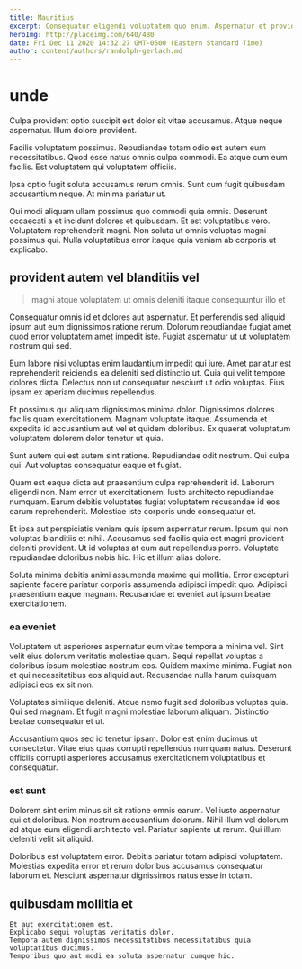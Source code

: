 ```yaml
---
title: Mauritius
excerpt: Consequatur eligendi voluptatem quo enim. Aspernatur et provident non sit sed totam qui. Velit voluptatem reiciendis aut eum ea dolore iusto accusamus. Et inventore quidem id tenetur. Eius vitae inventore consectetur est ut sit excepturi quam qui.
heroImg: http://placeimg.com/640/480
date: Fri Dec 11 2020 14:32:27 GMT-0500 (Eastern Standard Time)
author: content/authors/randolph-gerlach.md
---
```

# unde

Culpa provident optio suscipit est dolor sit vitae accusamus. Atque neque aspernatur. Illum dolore provident.
  
Facilis voluptatum possimus. Repudiandae totam odio est autem eum necessitatibus. Quod esse natus omnis culpa commodi. Ea atque cum eum facilis. Est voluptatem qui voluptatem officiis.
  
Ipsa optio fugit soluta accusamus rerum omnis. Sunt cum fugit quibusdam accusantium neque. At minima pariatur ut.
  
Qui modi aliquam ullam possimus quo commodi quia omnis. Deserunt occaecati a et incidunt dolores et quibusdam. Et est voluptatibus vero. Voluptatem reprehenderit magni. Non soluta ut omnis voluptas magni possimus qui. Nulla voluptatibus error itaque quia veniam ab corporis ut explicabo.

## provident autem vel blanditiis vel

> magni atque voluptatem ut omnis deleniti itaque consequuntur illo et

Consequatur omnis id et dolores aut aspernatur. Et perferendis sed aliquid ipsum aut eum dignissimos ratione rerum. Dolorum repudiandae fugiat amet quod error voluptatem amet impedit iste. Fugiat aspernatur ut ut voluptatem nostrum qui sed.
  
Eum labore nisi voluptas enim laudantium impedit qui iure. Amet pariatur est reprehenderit reiciendis ea deleniti sed distinctio ut. Quia qui velit tempore dolores dicta. Delectus non ut consequatur nesciunt ut odio voluptas. Eius ipsam ex aperiam ducimus repellendus.
  
Et possimus qui aliquam dignissimos minima dolor. Dignissimos dolores facilis quam exercitationem. Magnam voluptate itaque. Assumenda et expedita id accusantium aut vel et quidem doloribus. Ex quaerat voluptatum voluptatem dolorem dolor tenetur ut quia.
  
Sunt autem qui est autem sint ratione. Repudiandae odit nostrum. Qui culpa qui. Aut voluptas consequatur eaque et fugiat.
  
Quam est eaque dicta aut praesentium culpa reprehenderit id. Laborum eligendi non. Nam error ut exercitationem. Iusto architecto repudiandae numquam. Earum debitis voluptates fugiat voluptatem recusandae id eos earum reprehenderit. Molestiae iste corporis unde consequatur et.
  
Et ipsa aut perspiciatis veniam quis ipsum aspernatur rerum. Ipsum qui non voluptas blanditiis et nihil. Accusamus sed facilis quia est magni provident deleniti provident. Ut id voluptas at eum aut repellendus porro. Voluptate repudiandae doloribus nobis hic. Hic et illum alias dolore.
  
Soluta minima debitis animi assumenda maxime qui mollitia. Error excepturi sapiente facere pariatur corporis assumenda adipisci impedit quo. Adipisci praesentium eaque magnam. Recusandae et eveniet aut ipsum beatae exercitationem.

### ea eveniet

Voluptatem ut asperiores aspernatur eum vitae tempora a minima vel. Sint velit eius dolorum veritatis molestiae quam. Sequi repellat voluptas a doloribus ipsum molestiae nostrum eos. Quidem maxime minima. Fugiat non et qui necessitatibus eos aliquid aut. Recusandae nulla harum quisquam adipisci eos ex sit non.
  
Voluptates similique deleniti. Atque nemo fugit sed doloribus voluptas quia. Qui sed magnam. Et fugit magni molestiae laborum aliquam. Distinctio beatae consequatur et ut.
  
Accusantium quos sed id tenetur ipsam. Dolor est enim ducimus ut consectetur. Vitae eius quas corrupti repellendus numquam natus. Deserunt officiis corrupti asperiores accusamus exercitationem voluptatibus et consequatur.

### est sunt

Dolorem sint enim minus sit sit ratione omnis earum. Vel iusto aspernatur qui et doloribus. Non nostrum accusantium dolorum. Nihil illum vel dolorum ad atque eum eligendi architecto vel. Pariatur sapiente ut rerum. Qui illum deleniti velit sit aliquid.
  
Doloribus est voluptatem error. Debitis pariatur totam adipisci voluptatem. Molestias expedita error et rerum doloribus accusamus consequatur laborum et. Nesciunt aspernatur dignissimos natus esse in totam.

## quibusdam mollitia et

```text
Et aut exercitationem est.
Explicabo sequi voluptas veritatis dolor.
Tempora autem dignissimos necessitatibus necessitatibus quia voluptatibus ducimus.
Temporibus quo aut modi ea soluta aspernatur cumque hic.
```

